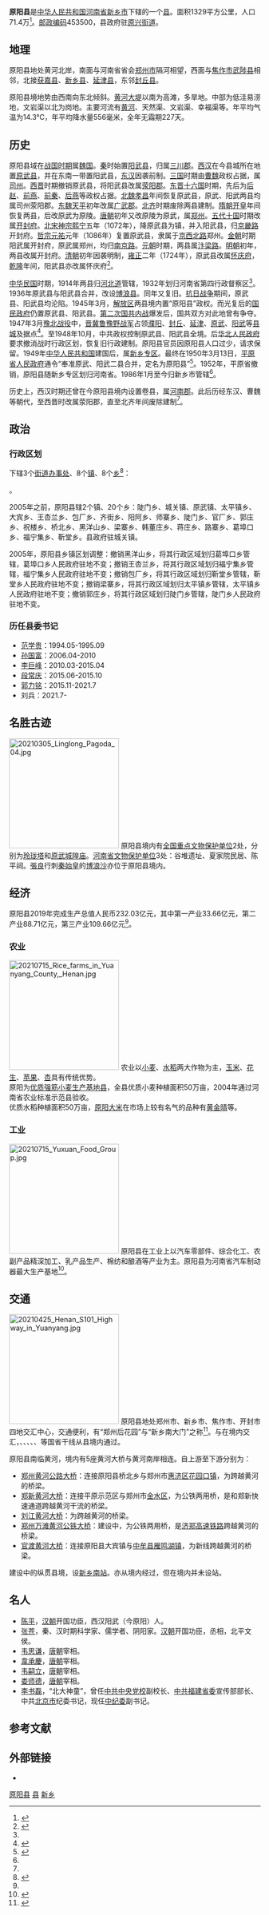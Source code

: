 {{Dablink|关于同名县份，参见：[[原阳县_(古代)|原阳县 (古代)]]。}}
{{Not|元阳县}}
{{Infobox China County
| county  = 原阳县
| nameorigin = 因原武、阳武二县合并而来
| Photo = 20210715 People's Government of Yuanyang County.jpg
| Photoname= 原阳县人民政府 
| map = ChinaXinxiangYuanyang.png
| customimage = 
| Pinyin   = Yuanyang Xian
| Belong = [[河南省|河南省]][[新乡市|新乡市]]
| Types= [[县|县]]
| admincode = 410725
| founded = 1950年
| seat = [[原兴街道|原兴街道]]
| officerTitle= 县委书记
| officer = 刘兵
| officerTitle2 = 县长
| officer2 = 郭新杰
| division = 19
| town= 8
| township= 8
| subdistrict= 3
| dialect= [[中原官话|中原官话]]
| post code= 453500
| phone code = 0373
| coordinate = 
| area = 1329
| area land =  
| area water = 
| census yr = 2019
| pop = 75.78万
| density = 
| GDP = 232.03亿<ref name=stat>{{cite book |author1=河南省统计局 |title=河南统计年鉴2020 |publisher=中国统计出版社 |location=北京 |accessdate=2021-04-25}}</ref>
| GDPPC = 35,663<ref name=stat />
| GDP as of = 2019
| web = http://www.yuanyang.gov.cn/
| web_title = 原阳县人民政府
}}
'''原阳县'''是[[中华人民共和国|中华人民共和国]][[河南省|河南省]][[新乡市|新乡市]]下辖的一个[[县|县]]。面积1329平方公里，人口71.4万<ref>{{Cite web |url= http://www.yuanyang.gov.cn/web/mlxxx/xxxq/ |title= 原阳县情 |publisher= 原阳县人民政府 |accessdate= 2011-05-21 |quote= 全县辖6镇11个乡，人口71.4万，区域面积1329平方公里。 }}{{dead link|date=2017年12月 |bot=InternetArchiveBot |fix-attempted=yes }}</ref>。[[邮政编码|邮政编码]]453500，县政府驻[[原兴街道|原兴街道]]。

==地理==
原阳县地处黄河北岸，南面与河南省省会[[郑州市|郑州市]]隔河相望，西面与[[焦作市|焦作市]][[武陟县|武陟县]]相邻，北接[[获嘉县|获嘉县]]、[[新乡县|新乡县]]、[[延津县|延津县]]，东邻[[封丘县|封丘县]]。

原阳县境地势由西南向东北倾斜。[[黄河大堤|黄河大堤]]以南为高滩，多旱地。中部为低洼易涝地，文岩渠以北为岗地。主要河流有[[黄河|黄河]]、天然渠、文岩渠、幸福渠等。年平均气温为14.3℃，年平均降水量556毫米，全年无霜期227天。

== 历史 ==
原阳县域在[[战国时期|战国时期]]属[[魏国_(战国)|魏国]]。[[秦朝|秦]]时始置[[阳武县|阳武县]]，归属[[三川郡|三川郡]]。[[西汉|西汉]]在今县城所在地置[[原武县|原武县]]，并在东南一带置阳武县，[[东汉|东汉]]因袭前制。[[三国|三国]]时期由[[曹魏|曹魏]]政权占据，属[[司州|司州]]。[[西晋|西晋]]时期撤销原武县，将阳武县改属[[荥阳郡|荥阳郡]]。[[东晋|东晋]][[十六国|十六国]]时期，先后为[[后赵|后赵]]、[[前燕|前燕]]、[[前秦|前秦]]、[[后燕|后燕]]等政权占据。[[北魏|北魏]][[孝昌_(年号)|孝昌]]年间恢复原武县，原武、阳武两县均属司州荥阳郡。[[东魏|东魏]][[天平_(东魏)|天平]]初年改属[[广武郡|广武郡]]。[[北齐|北齐]]时期废除两县建制。[[隋朝|隋朝]][[开皇|开皇]]年间恢复两县，后改原武为原陵。[[唐朝|唐朝]]初年又改原陵为原武，属[[郑州_(古代)|郑州]]。[[五代十国|五代十国]]时期改属[[开封府|开封府]]。[[北宋|北宋]][[宋神宗|神宗]][[熙宁|熙宁]]五年（1072年），降原武县为镇，并入阳武县，归[[京畿路|京畿路]]开封府。[[宋哲宗|哲宗]][[元祐|元祐]]元年（1086年）复置原武县，隶属于[[京西北路|京西北路]]郑州。[[金朝|金朝]]时期阳武属开封府，原武属郑州，均归[[南京路_(金朝)|南京路]]。[[元朝|元朝]]时期，两县属[[汴梁路|汴梁路]]。[[明朝|明朝]]初年，两县改属开封府。[[清朝|清朝]]初年因袭明制，[[雍正|雍正]]二年（1724年），原武县改属[[怀庆府|怀庆府]]，[[乾隆|乾隆]]年间，阳武县亦改属怀庆府<ref name=his>{{cite book |author1=河南省地方史志编纂委员会 |title=河南省志：区域建置志 地貌山河志 |date=1994-11 |publisher=河南人民出版社 |location=郑州}}</ref>。

[[中华民国|中华民国]]时期，1914年两县归[[河北道|河北道]]管辖，1932年划归河南省第四行政督察区<ref name=his />。1936年原武县与阳武县合并，改设[[博浪县|博浪县]]。同年又复旧。[[抗日战争|抗日战争]]期间，原武县、阳武县均沦陷。1945年3月，[[解放区|解放区]]两县境内置“原阳县”政权。而光复后的[[国民政府|国民政府]]仍置原武县、阳武县。[[第二次国共内战|第二次国共内战]]爆发后，国共双方对此地曾有争夺。1947年3月[[豫北战役|豫北战役]]中，[[晋冀鲁豫野战军|晋冀鲁豫野战军]]占领[[濮阳县|濮阳]]、[[封丘县|封丘]]、[[延津县|延津]]、[[原武县|原武]]、[[阳武县|阳武]]等[[县城|县城]]及据点<ref>{{Cite web |url=http://www.jconline.cn/Contents/Channel_6942/2012/0528/822244/content_822244.htm |title=豫北战役——回顾 |accessdate=2016-05-18 |author=责编：靳敏 |date=2012-05-28 |work= |publisher=原阳县档案信息网 |language=Zh-hans |archive-url=https://web.archive.org/web/20160624000520/http://www.jconline.cn/Contents/Channel_6942/2012/0528/822244/content_822244.htm |archive-date=2016-06-24 |dead-url=yes }}</ref>。至1948年10月，中共政权控制原武县、阳武县全境。后[[华北人民政府|华北人民政府]]要求撤消战时行政区划，恢复旧行政建制。原阳县官员因原阳县人口过少，请求保留。1949年[[中华人民共和国|中华人民共和国]]建国后，属[[新乡专区|新乡专区]]。最终在1950年3月13日，[[平原省|平原省]][[人民政府|人民政府]]通令“奉准原武、阳武二县合并，定名为原阳县”<ref>{{Cite web|url=http://www.hada.gov.cn/w_NewsShow.asp?ID=257:25545|title=原阳原样|accessdate=2016-05-18|author=|date=2013-09-11|work=|publisher=原阳县档案信息网|language=Zh-hans|archive-date=2016-10-14|archive-url=https://web.archive.org/web/20161014044053/http://www.hada.gov.cn/w_NewsShow.asp?ID=257:25545|dead-url=no}}</ref>。1952年，平原省撤销，原阳县随新乡专区划归河南省。1986年1月至今归新乡市管辖<ref name=his />。

历史上，西汉时期还曾在今原阳县境内设置卷县，属[[河南郡|河南郡]]。此后历经东汉、曹魏等朝代，至西晋时改属荥阳郡，直至北齐年间废除建制<ref name=his />。

==政治==
=== 行政区划 ===
{{PAGENAMEBASE}}下辖3个[[街道办事处|街道办事处]]、8个[[行政建制镇|镇]]、8个[[乡_(中华人民共和国)|乡]]<ref>{{PRC admin/ref sgc|41/07/25}}</ref>：

{{PRC admin/children|41/07/25}}。

2005年之前，原阳县辖2个镇、20个乡：陡门乡、城关镇、原武镇、太平镇乡、大宾乡、王杏兰乡、包厂乡、齐街乡、阳阿乡、师寨乡、陡门乡、官厂乡、郭庄乡、祝楼乡、桥北乡、黑洋山乡、梁寨乡、韩董庄乡、蒋庄乡、路寨乡、葛埠口乡、福宁集乡、靳堂乡。县政府驻城关镇。

2005年，原阳县乡镇区划调整：撤销黑洋山乡，将其行政区域划归葛埠口乡管辖，葛埠口乡人民政府驻地不变；撤销王杏兰乡，将其行政区域划归福宁集乡管辖，福宁集乡人民政府驻地不变；撤销包厂乡，将其行政区域划归靳堂乡管辖，靳堂乡人民政府驻地不变；撤销梁寨乡，将其行政区域划归太平镇乡管辖，太平镇乡人民政府驻地不变；撤销郭庄乡，将其行政区域划归陡门乡管辖，陡门乡人民政府驻地不变。

===历任县委书记===
*[[范学贵|范学贵]]：1994.05-1995.09
*[[孙国富|孙国富]]：2006.04-2010
*[[李巨峰|李巨峰]]：2010.03-2015.04
*[[段常庆|段常庆]]：2015.06-2015.10
*[[郭力铭|郭力铭]]：2015.11-2021.7
*刘兵：2021.7-

==名胜古迹==
[[File:20210305_Linglong_Pagoda_04.jpg|220px]]
{{see also|原阳县各级文物保护单位列表}}
原阳县境内有[[全国重点文物保护单位|全国重点文物保护单位]]2处，分别为[[玲珑塔_(原阳县)|玲珑塔]]和[[原武城隍庙|原武城隍庙]]。[[河南省文物保护单位|河南省文物保护单位]]3处：谷堆遗址、夏家院民居、陈平祠。[[張良|張良]]行刺[[秦始皇|秦始皇]]的[[博浪沙|博浪沙]]亦位于原阳县境内。

==经济==
原阳县2019年完成生产总值人民币232.03亿元，其中第一产业33.66亿元，第二产业88.71亿元，第三产业109.66亿元<ref name=stat />。

===农业===
[[File:20210715_Rice_farms_in_Yuanyang_County,_Henan.jpg|220px]]
农业以[[小麦|小麦]]、[[水稻|水稻]]两大作物为主，[[玉米|玉米]]、[[花生|花生]]、[[苹果|苹果]]、[[杏|杏]]具有传统优势。<br />
原阳为[[优质强筋小麦生产基地县|优质强筋小麦生产基地县]]，全县优质小麦种植面积50万亩，2004年通过河南省农业标准示范县验收。<br />
优质水稻种植面积50万亩，[[原阳大米|原阳大米]]在市场上较有名气的品种有[[黄金晴|黄金晴]]等。<br />

===工业===
[[File:20210715_Yuxuan_Food_Group.jpg|220px]]
原阳县在工业上以汽车零部件、综合化工、农副产品精深加工、乳产品生产、棉纺和酿酒等产业为主。原阳县为河南省汽车制动器最大生产基地<ref>{{cite web |title=工业发展 |url=http://www.yuanyang.gov.cn/contents/23/191.html |website=原阳县人民政府 |accessdate=2021-12-18 |archive-date=2021-12-18 |archive-url=https://web.archive.org/web/20211218062030/http://www.yuanyang.gov.cn/contents/23/191.html |dead-url=no }}</ref>。

==交通==
[[File:20210425_Henan_S101_Highway_in_Yuanyang.jpg|220px]]
原阳县地处郑州市、新乡市、焦作市、开封市四地交汇中心，交通便利，有“郑州后花园”与“新乡南大门”之称<ref>{{cite web |title=地理位置 |url=http://www.yuanyang.gov.cn/contents/18/71.html |website=原阳县人民政府 |accessdate=2021-12-18 |archive-date=2021-12-18 |archive-url=https://web.archive.org/web/20211218062022/http://www.yuanyang.gov.cn/contents/18/71.html |dead-url=no }}</ref>。{{China Expwy Name|G4}}与{{China Expwy Name|G5512}}在境内交汇，{{中国国道名|107}}、{{中国国道名|327}}、{{中国省道名|101|P=河南}}、{{中国省道名|227|P=河南}}、{{中国省道名|229|P=河南}}、{{中国省道名|231|P=河南}}等国省干线从县境内通过。

原阳县南临黄河，境内有5座黄河大桥与黄河南岸相连。自上游至下游分别为：
* [[郑州黄河公路大桥|郑州黄河公路大桥]]：连接原阳县桥北乡与郑州市[[惠济区|惠济区]][[花园口镇_(郑州市)|花园口镇]]，为{{中国省道名|101|P=河南}}跨越黄河的桥梁。
* [[郑新黄河大桥|郑新黄河大桥]]：连接平原示范区与郑州市[[金水区|金水区]]，为公铁两用桥，是{{中国铁路名|京广高速铁路}}和郑新快速通道跨越黄河干流的桥梁。
* [[刘江黄河大桥|刘江黄河大桥]]：为{{China Expwy Name|G4}}跨越黄河的桥梁。
* [[郑州万滩黄河公铁大桥|郑州万滩黄河公铁大桥]]：建设中，为公铁两用桥，是[[济郑高速铁路|济郑高速铁路]]跨越黄河的桥梁。
* [[官渡黄河大桥|官渡黄河大桥]]：连接原阳县大宾镇与[[中牟县|中牟县]][[雁鸣湖镇_(中牟县)|雁鸣湖镇]]，为{{中国国道名|107}}新线跨越黄河的桥梁。

建设中的{{中国铁路名|济郑高速铁路}}纵贯县境，设[[新乡南站|新乡南站]]。{{中国铁路名|京广高速铁路}}亦从境内经过，但在境内并未设站。

== 名人 ==
*[[陈平_(汉朝)|陈平]]，[[汉朝|汉朝]]开国功臣，西汉阳武（今原阳）人。
*[[张苍|张苍]]，秦、汉时期科学家、儒学者、阴阳家。[[汉朝|汉朝]]开国功臣，丞相，北平文侯。
*[[韦思谦|韦思谦]]，[[唐朝|唐朝]]宰相。
*[[韋承慶|韋承慶]]，[[唐朝|唐朝]]宰相。
*[[韦嗣立|韦嗣立]]，[[唐朝|唐朝]]宰相。
*[[娄师德|娄师德]]，[[唐朝|唐朝]]宰相。
*[[李书磊|李书磊]]，“北大神童”，曾任[[中共中央党校|中共中央党校]]副校长、[[中共福建省委|中共福建省委]]宣传部部长、中共[[北京市|北京市]]纪委书记，现任[[中纪委|中纪委]]副书记。

== 参考文献 ==
{{reflist}}

== 外部链接 ==
* {{Official website|http://www.yuanyang.gov.cn/|name=原阳县人民政府}}

{{原阳县行政区划}}
{{新乡市行政区划}}
{{河南行政区划}}

[[category:原阳县|]]
[[category:新乡区县市|县]]
[[category:河南省县份|新乡]]